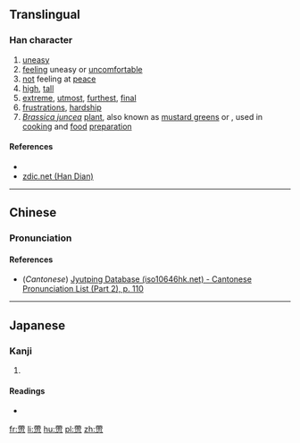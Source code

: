 ==Translingual==

===Han character===
{{Han char|rn=61|rad=心|as=11|sn=15|four=|canj=大心月中心 (KPBLP)|ids=⿱[[帶]][[心]]}}

# [[uneasy]]
# [[feel]]ing uneasy or [[uncomfortable]]
# [[not]] feeling at [[peace]]
# [[high]], [[tall]]
# [[extreme]], [[utmost]], [[furthest]], [[final]]
# [[frustration]]s, [[hardship]]
# ''[[Brassica juncea]]'' [[plant]], also known as [[mustard greens]] or {{vern|stem mustard}}, used in [[cooking]] and [[food]] [[preparation]]

====References====
* {{Han ref|kx=0400.170|dkj=11147|dj=0740.100|hdz=42341.050|uh=6178|ud=24952}}
*[http://www.zdic.net/zd/zi/ZdicE6Zdic85ZdicB8.htm zdic.net (Han Dian)]

----

==Chinese==
{{zh-forms}}

===Pronunciation===
{{zh-pron
|m=dì,zhé
|c=dai3
|mc=y
|oc=y
|ma=
|cat=a,v,n
}}

====References====
*(''Cantonese'') [http://www.iso10646hk.net/jp/document/download.jsp Jyutping Database (iso10646hk.net) - Cantonese Pronunciation List (Part 2), p. 110]

----

==Japanese==

===Kanji===
{{ja-kanji|grade=|rs=心11}}

# {{defn|lang=ja|sort=心11}}

====Readings====
* {{ja-readings|on=[[てい]] (tei), [[だい]] (dai), [[せい]] (sei), [[たい]] (tai)|kun=[[たかい]] (takai), [[きわまる]] (kiwamaru), [[おとる]] (otoru)}}

[[fr:慸]]
[[li:慸]]
[[hu:慸]]
[[pl:慸]]
[[zh:慸]]